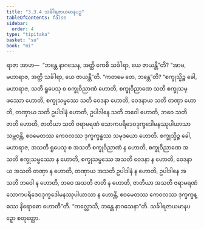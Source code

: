 ```yaml
---
title: "3.3.4 သင်္ခါရဇာယမာနပဉှ"
tableOfContents: false
sidebar:
  order: 4
type: "tipitaka"
basket: "su"
book: "mi"
---
```



<DynamicBreadcrumb />

<Division number="52" book="mi" e="ch" v="28">

<Paragraph number="242" book="mi">
ရာဇာ အာဟ—  “ဘန္တေ နာဂသေန, အတ္ထိ ကေစိ သင်္ခါရာ, ယေ ဇာယန္တီ”တိ? “အာမ, မဟာရာဇ, အတ္ထိ သင်္ခါရာ, ယေ ဇာယန္တီ”တိ. “ကတမေ တေ, ဘန္တေ”တိ? “စက္ခုသ္မိဉ္စ ခေါ, မဟာရာဇ, သတိ ရူပေသု စ စက္ခုဝိညာဏံ ဟောတိ, စက္ခုဝိညာဏေ သတိ စက္ခုသမ္ဖဿော ဟောတိ, စက္ခုသမ္ဖဿေ သတိ ဝေဒနာ ဟောတိ, ဝေဒနာယ သတိ တဏှာ ဟောတိ, တဏှာယ သတိ ဥပါဒါနံ ဟောတိ, ဥပါဒါနေ သတိ ဘဝေါ ဟောတိ, ဘဝေ သတိ ဇာတိ ဟောတိ, ဇာတိယာ သတိ ဇရာမရဏံ သောကပရိဒေဝဒုက္ခဒေါမနဿုပါယာသာ သမ္ဘဝန္တိ, ဧဝမေတဿ ကေဝလဿ ဒုက္ခက္ခန္ဓဿ သမုဒယော ဟောတိ. စက္ခုသ္မိဉ္စ ခေါ, မဟာရာဇ, အသတိ ရူပေသု စ အသတိ စက္ခုဝိညာဏံ န ဟောတိ, စက္ခုဝိညာဏေ အသတိ စက္ခုသမ္ဖဿော န ဟောတိ, စက္ခုသမ္ဖဿေ အသတိ ဝေဒနာ န ဟောတိ, ဝေဒနာယ အသတိ တဏှာ န ဟောတိ, တဏှာယ အသတိ ဥပါဒါနံ န ဟောတိ, ဥပါဒါနေ အသတိ ဘဝေါ န ဟောတိ, ဘဝေ အသတိ ဇာတိ န ဟောတိ, ဇာတိယာ အသတိ ဇရာမရဏံ သောကပရိဒေဝဒုက္ခဒေါမနဿုပါယာသာ န ဟောန္တိ, ဧဝမေတဿ ကေဝလဿ ဒုက္ခက္ခန္ဓဿ နိရောဓော ဟောတီ”တိ.
</Paragraph>

<Paragraph number="243" book="mi">
“ကလ္လောသိ, ဘန္တေ နာဂသေနာ”တိ.

</Paragraph>
</Division>

<Paragraph number="244" type="center" book="mi">
သင်္ခါရဇာယမာနပဉှော စတုတ္ထော.
</Paragraph>